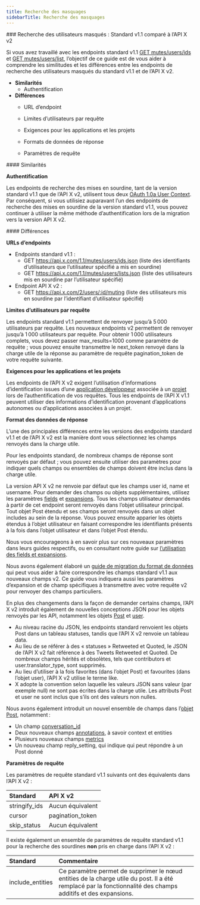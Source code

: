 ```yaml
---
title: Recherche des masquages
sidebarTitle: Recherche des masquages
---
```



<div id="mutes-lookup-standard-v11-compared-to-x-api-v2">
  ### Recherche des utilisateurs masqués : Standard v1.1 comparé à l’API X v2
</div>

Si vous avez travaillé avec les endpoints standard v1.1 [GET mutes/users/ids](https://developer.x.com/en/docs/twitter-api/v1/accounts-and-users/mute-block-report-users/api-reference/get-mutes-users-ids) et [GET mutes/users/list](https://developer.x.com/en/docs/twitter-api/v1/accounts-and-users/mute-block-report-users/api-reference/get-mutes-users-list), l’objectif de ce guide est de vous aider à comprendre les similitudes et les différences entre les endpoints de recherche des utilisateurs masqués du standard v1.1 et de l’API X v2.

- **Similarités**
  - Authentification
- **Différences**
  - URL d’endpoint

  - Limites d’utilisateurs par requête

  - Exigences pour les applications et les projets

  - Formats de données de réponse

  - Paramètres de requête

<div id="similarities">
  #### Similarités
</div>

**Authentification**

Les endpoints de recherche des mises en sourdine, tant de la version standard v1.1 que de l’API X v2, utilisent tous deux [OAuth 1.0a User Context](/fr/resources/fundamentals/authentication#oauth-1-0a-2). Par conséquent, si vous utilisiez auparavant l’un des endpoints de recherche des mises en sourdine de la version standard v1.1, vous pouvez continuer à utiliser la même méthode d’authentification lors de la migration vers la version API X v2. 

<div id="differences">
  #### Différences
</div>

**URLs d’endpoints**

- Endpoints standard v1.1 :
  - GET https://api.x.com/1.1/mutes/users/ids.json
    (liste des identifiants d’utilisateurs que l’utilisateur spécifié a mis en sourdine)
  - GET https://api.x.com/1.1/mutes/users/lists.json
    (liste des utilisateurs mis en sourdine par l’utilisateur spécifié)
- Endpoint API X v2 :
  - GET https://api.x.com/2/users/:id/muting
    (liste des utilisateurs mis en sourdine par l’identifiant d’utilisateur spécifié)
     

**Limites d’utilisateurs par requête**

Les endpoints standard v1.1 permettent de renvoyer jusqu’à 5 000 utilisateurs par requête. Les nouveaux endpoints v2 permettent de renvoyer jusqu’à 1 000 utilisateurs par requête. Pour obtenir 1 000 utilisateurs complets, vous devez passer max\_results=1000 comme paramètre de requête ; vous pouvez ensuite transmettre le next\_token renvoyé dans la charge utile de la réponse au paramètre de requête pagination\_token de votre requête suivante.
 

**Exigences pour les applications et les projets**

Les endpoints de l’API X v2 exigent l’utilisation d’informations d’identification issues d’une [application développeur](/fr/resources/fundamentals/developer-apps) associée à un [projet](/fr/resources/fundamentals/developer-apps) lors de l’authentification de vos requêtes. Tous les endpoints de l’API X v1.1 peuvent utiliser des informations d’identification provenant d’applications autonomes ou d’applications associées à un projet.

**Format des données de réponse**

L’une des principales différences entre les versions des endpoints standard v1.1 et de l’API X v2 est la manière dont vous sélectionnez les champs renvoyés dans la charge utile.

Pour les endpoints standard, de nombreux champs de réponse sont renvoyés par défaut ; vous pouvez ensuite utiliser des paramètres pour indiquer quels champs ou ensembles de champs doivent être inclus dans la charge utile.

La version API X v2 ne renvoie par défaut que les champs user id, name et username. Pour demander des champs ou objets supplémentaires, utilisez les paramètres [fields](/fr/x-api/fundamentals/fields) et [expansions](/fr/x-api/fundamentals/expansions). Tous les champs utilisateur demandés à partir de cet endpoint seront renvoyés dans l’objet utilisateur principal. Tout objet Post étendu et ses champs seront renvoyés dans un objet includes au sein de la réponse. Vous pouvez ensuite apparier les objets étendus à l’objet utilisateur en faisant correspondre les identifiants présents à la fois dans l’objet utilisateur et dans l’objet Post étendu. 

Nous vous encourageons à en savoir plus sur ces nouveaux paramètres dans leurs guides respectifs, ou en consultant notre guide sur [l’utilisation des fields et expansions](/fr/x-api/fundamentals/data-dictionary#how-to-use-fields-and-expansions). 

Nous avons également élaboré un [guide de migration du format de données](/fr/x-api/migrate/data-format-migration#migrating-from-standard-v1-1s-data-format-to-v2) qui peut vous aider à faire correspondre les champs standard v1.1 aux nouveaux champs v2. Ce guide vous indiquera aussi les paramètres d’expansion et de champ spécifiques à transmettre avec votre requête v2 pour renvoyer des champs particuliers. 
 

En plus des changements dans la façon de demander certains champs, l’API X v2 introduit également de nouvelles conceptions JSON pour les objets renvoyés par les API, notamment les objets [Post](/fr/x-api/fundamentals/data-dictionary#tweet) et [user](/fr/x-api/fundamentals/data-dictionary#user).

- Au niveau racine du JSON, les endpoints standard renvoient les objets Post dans un tableau statuses, tandis que l’API X v2 renvoie un tableau data. 
- Au lieu de se référer à des « statuses » Retweeted et Quoted, le JSON de l’API X v2 fait référence à des Tweets Retweeted et Quoted. De nombreux champs hérités et obsolètes, tels que contributors et user.translator\_type, sont supprimés. 
- Au lieu d’utiliser à la fois favorites (dans l’objet Post) et favourites (dans l’objet user), l’API X v2 utilise le terme like. 
- X adopte la convention selon laquelle les valeurs JSON sans valeur (par exemple null) ne sont pas écrites dans la charge utile. Les attributs Post et user ne sont inclus que s’ils ont des valeurs non nulles. 
   

Nous avons également introduit un nouvel ensemble de champs dans l’[objet Post](/fr/x-api/fundamentals/data-dictionary#tweet), notamment :

- Un champ [conversation\_id](/fr/x-api/fundamentals/conversation-id)
- Deux nouveaux champs [annotations](/fr/x-api/fundamentals/post-annotations), à savoir context et entities
- Plusieurs nouveaux champs [metrics](/fr/x-api/fundamentals/metrics) 
- Un nouveau champ reply\_setting, qui indique qui peut répondre à un Post donné

**Paramètres de requête**

Les paramètres de requête standard v1.1 suivants ont des équivalents dans l’API X v2 :

| **Standard** | **API X v2** |
| :--- | :--- |
| stringify\_ids | Aucun équivalent |
| cursor | pagination\_token |
| skip\_status | Aucun équivalent |

Il existe également un ensemble de paramètres de requête standard v1.1 pour la recherche des sourdines **non** pris en charge dans l’API X v2 :

| Standard | Commentaire |
| :--- | :--- |
| include\_entities | Ce paramètre permet de supprimer le nœud entities de la charge utile du post. Il a été remplacé par la fonctionnalité des champs additifs et des expansions. |